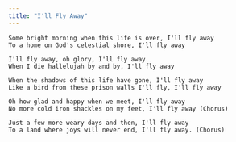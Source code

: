 ```yaml
---
title: "I'll Fly Away"
---
```


```
Some bright morning when this life is over, I'll fly away
To a home on God's celestial shore, I'll fly away

I'll fly away, oh glory, I'll fly away
When I die hallelujah by and by, I'll fly away

When the shadows of this life have gone, I'll fly away
Like a bird from these prison walls I'll fly, I'll fly away

Oh how glad and happy when we meet, I'll fly away
No more cold iron shackles on my feet, I'll fly away (Chorus)

Just a few more weary days and then, I'll fly away
To a land where joys will never end, I'll fly away. (Chorus)
```
